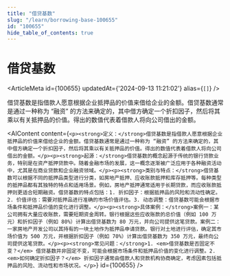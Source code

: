 ```yaml
---
title: "借贷基数"
slug: "/learn/borrowing-base-100655"
id: "100655"
hide_table_of_contents: true
---
```



# 借贷基数

<ArticleMeta id={100655} updatedAt={'2024-09-13 11:21:02'} alias={`[]`} />
<div className='border-solid border-b border-t-0 my-4 border-[var(--ifm-color-gray-300)]' />

借贷基数是指借款人愿意根据企业抵押品的价值来借给企业的金额。借贷基数通常是通过一种称为 “融资” 的方法来确定的，其中借方确定一个折扣因子，然后将其乘以有关抵押品的价值。得出的数值代表着借款人将向公司借出的金额。

<AIContent content={`<p><strong>定义：</strong>借贷基数是指借款人愿意根据企业抵押品的价值来借给企业的金额。借贷基数通常是通过一种称为 “融资” 的方法来确定的，其中借方确定一个折扣因子，然后将其乘以有关抵押品的价值。得出的数值代表着借款人将向公司借出的金额。</p><p><strong>起源：</strong>借贷基数的概念起源于传统的银行贷款业务，特别是在资产抵押贷款中。随着金融市场的发展，这一概念逐渐被广泛应用于各种融资活动中，尤其是在商业贷款和企业融资领域。</p><p><strong>类别与特点：</strong>借贷基数可以根据不同的抵押品类型进行分类，如房地产抵押、应收账款抵押和库存抵押等。每种类型的抵押品都有其独特的特点和适用场景。例如，房地产抵押通常适用于长期贷款，而应收账款抵押则更适合短期融资。借贷基数的特点包括：1. 折扣因子：根据抵押品的风险和流动性确定。2. 价值评估：需要对抵押品进行准确的市场价值评估。3. 动态调整：借贷基数可能会根据市场条件和抵押品价值的变化进行调整。</p><p><strong>具体案例：</strong>案例一：某公司拥有大量应收账款，需要短期资金周转。银行根据这些应收账款的总价值（例如 100 万元）和折扣因子（例如 80%）计算出借贷基数为 80 万元，并向公司提供这笔贷款。案例二：一家房地产开发公司以其持有的一块土地作为抵押品申请贷款。银行对土地进行评估，确定其市场价值为 500 万元，并根据折扣因子（例如 70%）计算出借贷基数为 350 万元，最终向公司提供这笔贷款。</p><p><strong>常见问题：</strong>1. <em>借贷基数是否固定不变？</em> 借贷基数并非固定不变，可能会根据市场条件和抵押品价值的变化进行调整。2. <em>如何确定折扣因子？</em> 折扣因子通常由借款人和贷款机构协商确定，考虑因素包括抵押品的风险、流动性和市场状况。</p>`} id={100655} />
